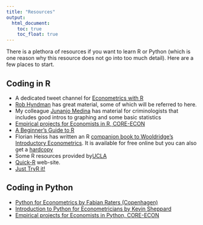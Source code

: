 ```yaml
---
title: "Resources"
output:
  html_document:
    toc: true
    toc_float: true
---
```

There is a plethora of resources if you want to learn R or Python (which is one reason why this resource does not go into too much detail). Here are a few places to start.

## Coding in R

* A dedicated tweet channel for [Econometrics with R](https://twitter.com/Rstats4Econ)
* [Rob Hyndman](http://robjhyndman.com/publications/software/) has great material, some of which will be referred to here.
* My colleague [Junanjo Medina](http://jjmedinaariza.github.io/R-for-Criminologists/) has material for criminologists that includes good intros to graphing and some basic statistics
* [Empirical projects for Economists in R, CORE-ECON](https://www.core-econ.org/doing-economics/index.html)
* [A Beginner's Guide to R](http://www.computerworld.com/article/2497143/business-intelligence-beginner-s-guide-to-r-introduction.html?null)
* Florian Heiss has written an R [companion book to Wooldridge's Introductory Econometrics](http://www.urfie.net/read/mobile/index.html#p=1). It is available for free online but you can also get a [hardcopy](http://www.urfie.net/index.html) 
* Some R resources provided by[UCLA](http://www.ats.ucla.edu/stat/r/)
* [Quick-R](http://www.statmethods.net) web-site.
* [Just TryR it!](http://tryr.codeschool.com/levels/1/challenges/1)

## Coding in Python

* [Python for Econometrics by Fabian Raters (Copenhagen)](https://pyecon.org/down/pyecon.pdf)
* [Introduction to Python for Econometricians by Kevin Sheppard](https://www.kevinsheppard.com/teaching/python/notes/)
* [Empirical projects for Economists in Python, CORE-ECON](https://www.core-econ.org/doing-economics/index.html)

